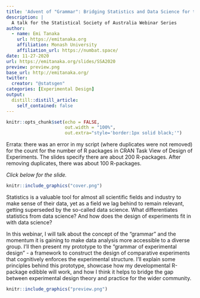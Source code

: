 ```yaml
---
title: 'Advent of "Grammar": Bridging Statistics and Data Science for the Design of Experiments'
description: |
  A talk for the Statistical Society of Australia Webinar Series
author:
  - name: Emi Tanaka
    url: https://emitanaka.org
    affiliation: Monash University
    affiliation_url: https://numbat.space/
date: 11-27-2020
url: https://emitanaka.org/slides/SSA2020
preview: preview.png
base_url: http://emitanaka.org/
twitter:
  creator: "@statsgen"
categories: [Experimental Design]
output:
  distill::distill_article:
    self_contained: false
---
```



```r
knitr::opts_chunk$set(echo = FALSE,
                      out.width = "100%",
                      out.extra="style='border:1px solid black;'")
```

Errata: there was an error in my script (where duplicates were not removed) for the count for the number of R packages in CRAN Task View of Design of Experiments. The slides specify there are about 200 R-packages. After removing duplicates, there was about 100 R-packages. 

*Click below for the slide.*


<a href="`r rmarkdown::metadata$url`">
```r
knitr::include_graphics("cover.png")
```
</a>


Statistics is a valuable tool for almost all scientific fields and industry to make sense of their data, yet as a field we lag behind to remain relevant, getting superseded by the so-called data science. What differentiates statistics from data science? And how does the design of experiments fit in with data science?

In this webinar, I will talk about the concept of the "grammar" and the momentum it is gaining to make data analysis more accessible to a diverse group. I'll then present my prototype to the "grammar of experimental design" - a framework to construct the design of comparative experiments that cognitively enforces the experimental structure. I'll explain some principles behind this prototype, showcase how my developmental R-package edibble will work, and how I think it helps to bridge the gap between experimental design theory and practice for the wider community.

```r
knitr::include_graphics("preview.png")
```